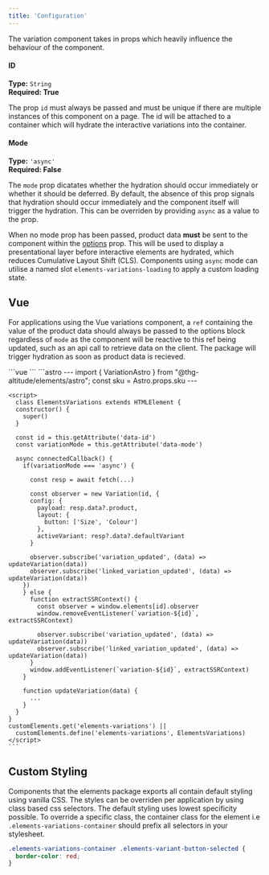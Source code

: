 ```yaml
---
title: 'Configuration'
---
```


The variation component takes in props which heavily influence the behaviour of the component.

#### ID

**Type:** `String` \
**Required: True**

The prop `id` must always be passed and must be unique if there are multiple instances of this component on a page. The id will be attached to a container which will hydrate the interactive variations into the container.

#### Mode

**Type:** `'async'` \
**Required: False**

The `mode` prop dicatates whether the hydration should occur immediately or whether it should be deferred. By default, the absence of this prop signals that hydration should occur immediately and the component itself will trigger the hydration. This can be overriden by providing `async` as a value to the prop.

When no mode prop has been passed, product data **must** be sent to the component within the [options](/packages/elements/#options) prop. This will be used to display a presentational layer before interactive elements are hydrated, which reduces Cumulative Layout Shift (CLS). Components using `async` mode can utilise a named slot `elements-variations-loading` to apply a custom loading state.

## Vue

For applications using the Vue variations component, a `ref` containing the value of the product data should always be passed to the options block regardless of `mode` as the component will be reactive to this ref being updated, such as an api call to retrieve data on the client. The package will trigger hydration as soon as product data is recieved.

  <Tabs>
    <TabItem label="Preview">
      <Preview>
        <Variations sku="10530943" client:visible />
      </Preview>
    </TabItem>
    <TabItem label="async">
    ```vue
    <script setup>
      import { VariationVue } from "@thg-altitude/elements/vue";
      import { ref, onMounted } from 'vue'
      const props = defineProps({
        sku: String
      })
      const productData = ref(null)

      onMounted(async () => {
        productData.value = await fetch(...)
      })
    </script>

    <template>
      <VariationVue
          :id="sku"
          mode='async'
          :options="{
            product: productData,
            layout: {
              button: ['Size', 'Colour']
            }
          }"
      >
        <template #elements-variations-loading>
          <p>Loading...</p>
        </template>
      </VariationVue>
    </template>
    ```
    </TabItem>
    <TabItem label="default">
    ```vue
    <script setup>
      import { VariationVue } from "@thg-altitude/elements/vue";
      import { ref } from 'vue'
      const props = defineProps({
        product: Object
      })
      const productData = ref(props.product)
    </script>

    <template>
      <VariationVue
          :id="productData.sku.toString()"
          :options="{
            product: productData,
            layout: {
              button: ['Size', 'Colour']
            }
          }"
      />
    </template>
    ```
    </TabItem>

  </Tabs>

## Astro

For applications using the Astro variation component, there is required setup on the client side to define a custom class named `elements-variations`.

For `mode: async` an application is required to invoke hydration by importing the `Variation` helper function. This function requires the following fields:

- `id: String` - This should be the same ID as attached to the variation instance and can easily obtained from the custom class attribute `data-id`.
- `Object.config: Object` - This contains the `payload` from the client side call including fields listed in the schema outlined in the [options](/packages/elements/#options) section, `layout` options and the `activeVariant` sku.

The `Variation` function returns back an observer, which can be used to [subscribe to channels](/packages/elements/#event-subscription)

For non-async modes, the custom element must still be defined, but the Astro variation component will hydrate the interactive elements in. The observer to be used to [subscribe to channels](/packages/elements/#event-subscription) will be added to the window object as `window.elements[id]`.


<Tabs>
    <TabItem label="Preview">
      <Preview>
        <VariationsAstro sku="10530943" />
      </Preview>
    </TabItem>
    <TabItem label="async">
    ```astro
    ---
      import { VariationAstro } from "@thg-altitude/elements/astro";
      const sku = Astro.props.sku
    ---

    <VariationAstro id={sku} mode='async'><p slot="elements-variations-loading">Loading...</p></VariationAstro>

    <script>
    import { Variation } from '@thg-altitude/elements/variations'
    class ElementsVariations extends HTMLElement {
      constructor() {
        super()
      }
      async connectedCallback() {
        const id = this.getAttribute('data-id')

        const resp = await fetch(...)

        const activeVariant = resp.data.product.defaultVariant.sku

        const observer = new Variation(id, {
          config: {
            payload: resp.data.product,
            layout: {
              button: ['Size', 'Colour']
            },
            activeVariant
          }
        })
      }
    }
    customElements.get('elements-variations') ||
      customElements.define('elements-variations', ElementsVariations)
    </script>
    ```
    </TabItem>
    <TabItem label="default">
    ```astro
    ---
    import { VariationAstro } from "@thg-altitude/elements/astro";
    const sku = Astro.props.sku
    ---
    <VariationAstro id={sku} options={{
      product: Astro.props.productData,
      activeVariant: Astro.props.productData.defaultVariant,
      layout: {
        button: ['Size', 'Colour']
      }
    }} />

    <script>
      class ElementsVariations extends HTMLElement {
      constructor() {
        super()
      }
      const id = this.getAttribute('data-id')
      async connectedCallback() {
        window.addEventListener(`variation-${id}`, extractSSRContext)
        function extractSSRContext() {
          const observer = window.elements[id].observer
          window.removeEventListener(`variation-${id}`, extractSSRContext)
        }
      }
    }
    customElements.get('elements-variations') ||
      customElements.define('elements-variations', ElementsVariations)
    </script>
    ```
    </TabItem>

  </Tabs>

#### Options

The `options` prop will contain additional fields which allows customisability as to how the variations should be displayed in the presentational layer.

##### options.layout

**Type:** `Object` \
**Required: False**

The Variations component supports two variation styles, dropdowns and buttons. By default, all variations will display as a dropdown. If this is not desired, an optional prop `layout` can be supplied to `options` to specify what "Option Keys" should be displayed as buttons.

Layout options will only take effect when `productData` is supplied through component props, or passed through the `config.layout` key to the [Variations](/packages/elements/#astro) helper function depending on the mode.

##### options.activeVariant

**Type:** `Number` \
**Required: False**

The active variant sku will be used to pre select a specific product variation. If no active variant sku has been supplied, the elements package will default to the first in stock product in the variants array, if no products are in stock the first variant will be used.

##### options.product

**Type:** `Object` \
**Required: Framework Dependant - see [mode](/packages/elements/#mode)**

When the `mode` prop is **not** set to `async` (or no mode is supplied), a product block must be sent to the component using the fields provided in the below schema. This product block will be used to render the presentational layer before the interactive elements are hydrated in.

<Tabs>
  <TabItem label="Vue">
    ```vue
      <VariationVue
        :id="productData.sku.toString()"
        :options="{
          layout: {
            button: ['Colour', 'Size'],
          },
          activeVariant: productData.defaultVariant,
          product: productData
        }"
      />
    ```
  </TabItem>
  <TabItem label="Astro">
  ```astro
    <VariationAstro
        id={Astro.props.productData.sku.toString()}
        options={
          {
            layout: { button: ['Size', 'Colour'] },
            activeVariant: Astro.props.productData.defaultVariant,
            product: Astro.props.productData
          }
        }
    />
  ```
  </TabItem>
  <TabItem label="Schema">
  ```gql
    product(sku: $sku, strict: false) {
    sku
    linkedOn
    options {
      key
      choices {
        optionKey
        key
        colour
        title
      }
    }
    variants {
      sku
      inStock
      choices {
        optionKey
        key
        colour
        title
      }
    }
    defaultVariant(
      options: {
        currency: $currency
        shippingDestination: $shippingDestination
      }
    ) {
      sku
      inStock
      choices {
        optionKey
        key
        colour
        title
      }
    }
  }
  ```
  </TabItem>
</Tabs>

## Event Subscription

When variations are interacted with, the variation component will publish data relating to that variation. The data published will contain the `sku` and `stock` of the given product. Applications can then opt in to make any relavant presentational updates when variations change.

This data will be retrieved differently dependant on the framework used as seen in the examples below.

<Tabs>
  <TabItem label="Preview">
    <Preview>
      <VariationProduct client:load />
    </Preview>
  </TabItem>
  <TabItem label="Vue">
  ```vue
  <script setup>
import { ref } from "vue";
import { VariationVue } from "@thg-altitude/elements";

const props = defineProps({
productData: Object,
});

const activeVariant = ref(
props.productData.defaultVariant.sku
? props.productData.defaultVariant
: props.productData.variants.find((variant) => variant.inStock) || props.productData.variants?.[0]
);

function handleVariationUpdate(data) {
activeVariant.value = props.productData.variants.find(
(variant) => variant.sku == data.sku
);
}

</script>

<template>
  <h3>{{ activeVariant.title }}</h3>  
  <VariationVue
    :id="productData.sku.toString()"
    :options="{
      activeVariant: activeVariant.sku.toString()
      product: productData,
      layout: { button: ['Size', 'Colour'] },
    }"
    @variationUpdated="handleVariationUpdate"
    @linkedVariationUpdated="handleVariationUpdate"
  />
</template>
  ```
  </TabItem>
  <TabItem label="Astro">
    ```astro
    ---
    import { VariationAstro } from "@thg-altitude/elements/astro";
    const sku = Astro.props.sku
    ---
    <VariationAstro id={sku} options={{
      product: Astro.props.productData,
      activeVariant: Astro.props.productData.defaultVariant,
      layout: {
        button: ['Size', 'Colour']
      }
    }} />

    <script>
      class ElementsVariations extends HTMLElement {
      constructor() {
        super()
      }

      const id = this.getAttribute('data-id')
      const variationMode = this.getAttribute('data-mode')

      async connectedCallback() {
        if(variationMode === 'async') {

          const resp = await fetch(...)

          const observer = new Variation(id, {
          config: {
            payload: resp.data?.product,
            layout: {
              button: ['Size', 'Colour']
            },
            activeVariant: resp?.data?.defaultVariant
          }

          observer.subscribe('variation_updated', (data) => updateVariation(data))
          observer.subscribe('linked_variation_updated', (data) => updateVariation(data))
        })
        } else {
          function extractSSRContext() {
            const observer = window.elements[id].observer
            window.removeEventListener(`variation-${id}`, extractSSRContext)

            observer.subscribe('variation_updated', (data) => updateVariation(data))
            observer.subscribe('linked_variation_updated', (data) => updateVariation(data))
          }
          window.addEventListener(`variation-${id}`, extractSSRContext)
        }

        function updateVariation(data) {
          ...
        }
      }
    }
    customElements.get('elements-variations') ||
      customElements.define('elements-variations', ElementsVariations)
    </script>
    ```

  </TabItem>
</Tabs>

## Custom Styling

Components that the elements package exports all contain default styling using vanilla CSS. The styles can be overriden per application by using class based css selectors. The default styling uses lowest specificity possible. To override a specific class, the container class for the element i.e `.elements-variations-container` should prefix all selectors in your stylesheet.

```css
.elements-variations-container .elements-variant-button-selected {
  border-color: red;
}
```
